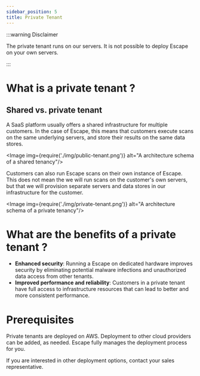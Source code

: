 ```yaml
---
sidebar_position: 5
title: Private Tenant
---
```



:::warning Disclaimer

The private tenant runs on our servers. It is not possible to deploy Escape on your own servers.

:::

# What is a private tenant ?

## Shared vs. private tenant

A SaaS platform usually offers a shared infrastructure for multiple customers. In the case of Escape, this means that customers execute scans on the same underlying servers, and store their results on the same data stores.

<Image img={require('./img/public-tenant.png')} alt="A architecture schema of a shared tenancy"/>

Customers can also run Escape scans on their own instance of Escape. This does not mean the we will run scans on the customer's own servers, but that we will provision separate servers and data stores in our infrastructure for the customer.

<Image img={require('./img/private-tenant.png')} alt="A architecture schema of a private tenancy"/>

# What are the benefits of a private tenant ?

- **Enhanced security**: Running a Escape on dedicated hardware improves security by eliminating potential malware infections and unauthorized data access from other tenants.
- **Improved performance and reliability**: Customers in a private tenant have full access to infrastructure resources that can lead to better and more consistent performance.


# Prerequisites

Private tenants are deployed on AWS. Deployment to other cloud providers can be added, as needed. Escape fully manages the deployment process for you.

If you are interested in other deployment options, contact your sales representative.